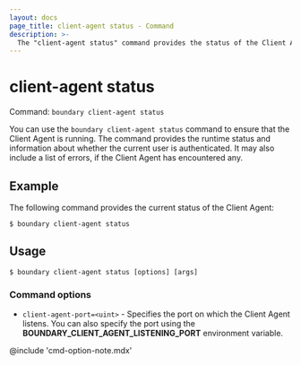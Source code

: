 ```yaml
---
layout: docs
page_title: client-agent status - Command
description: >-
  The "client-agent status" command provides the status of the Client Agent so you can ensure that it is running.
---
```


# client-agent status

Command: `boundary client-agent status`

You can use the `boundary client-agent status` command to ensure that the Client Agent is running.
The command provides the runtime status and information about whether the current user is authenticated.
It may also include a list of errors, if the Client Agent has encountered any.

## Example

The following command provides the current status of the Client Agent:

```shell-session
$ boundary client-agent status
```

## Usage

<CodeBlockConfig hideClipboard>

```shell-session
$ boundary client-agent status [options] [args]
```

</CodeBlockConfig>

### Command options

- `client-agent-port=<uint>` - Specifies the port on which the Client Agent listens.
You can also specify the port using the **BOUNDARY_CLIENT_AGENT_LISTENING_PORT** environment variable.

@include 'cmd-option-note.mdx'
